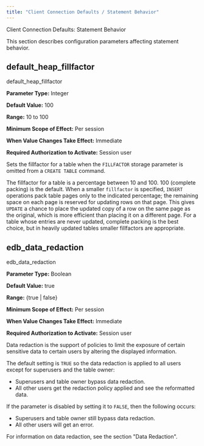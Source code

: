 ```yaml
---
title: "Client Connection Defaults / Statement Behavior"
---
```


<div id="ccd_statement_behaviour" class="registered_link"></div>


<div class="index">

Client Connection Defaults: Statement Behavior

</div>

This section describes configuration parameters affecting statement behavior.

## default_heap_fillfactor

<div class="index">

default_heap_fillfactor

</div>

**Parameter Type:** Integer

**Default Value:** 100

**Range:** 10 to 100

**Minimum Scope of Effect:** Per session

**When Value Changes Take Effect:** Immediate

**Required Authorization to Activate:** Session user

Sets the fillfactor for a table when the `FILLFACTOR` storage parameter is omitted from a `CREATE TABLE` command.

The fillfactor for a table is a percentage between 10 and 100. 100 (complete packing) is the default. When a smaller `fillfactor` is specified, `INSERT` operations pack table pages only to the indicated percentage; the remaining space on each page is reserved for updating rows on that page. This gives `UPDATE` a chance to place the updated copy of a row on the same page as the original, which is more efficient than placing it on a different page. For a table whose entries are never updated, complete packing is the best choice, but in heavily updated tables smaller fillfactors are appropriate.

## edb_data_redaction

<div class="index">

edb_data_redaction

</div>

**Parameter Type:** Boolean

**Default Value:** true

**Range:** {true | false}

**Minimum Scope of Effect:** Per session

**When Value Changes Take Effect:** Immediate

**Required Authorization to Activate:** Session user

Data redaction is the support of policies to limit the exposure of certain sensitive data to certain users by altering the displayed information.

The default setting is `TRUE` so the data redaction is applied to all users except for superusers and the table owner:

  - Superusers and table owner bypass data redaction.
  - All other users get the redaction policy applied and see the reformatted data.

If the parameter is disabled by setting it to `FALSE`, then the following occurs:

  - Superusers and table owner still bypass data redaction.
  - All other users will get an error.

For information on data redaction, see the section "Data Redaction".
